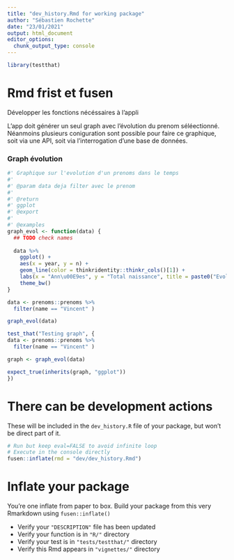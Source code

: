 ```yaml
---
title: "dev_history.Rmd for working package"
author: "Sébastien Rochette"
date: "23/01/2021"
output: html_document
editor_options: 
  chunk_output_type: console
---
```


```r
library(testthat)
```


# Rmd frist et fusen 

Développer les fonctions nécéssaires à l'appli

L'app doit générer un seul graph avec l'évolution du prenom séléectionné. Néanmoins plusieurs coniguration sont possible pour faire ce graphique, soit via une API, soit via l'interrogation d'une base de données.

### Graph évolution

```r
#' Graphique sur l'evolution d'un prenoms dans le temps
#'
#' @param data deja filter avec le prenom
#'
#' @return
#' ggplot
#' @export
#'
#' @examples
graph_evol <- function(data) {
  ## TODO check names
  
  data %>% 
    ggplot() +
    aes(x = year, y = n) +
    geom_line(color = thinkridentity::thinkr_cols()[1]) +
    labs(x = "Ann\u00E9es", y = "Total naissance", title = paste0("Evolution de ", prenoms))
    theme_bw()
}
```

```r
data <- prenoms::prenoms %>%
  filter(name == "Vincent" )

graph_evol(data)
```

```r
test_that("Testing graph", {
data <- prenoms::prenoms %>%
  filter(name == "Vincent" )

graph <- graph_evol(data)

expect_true(inherits(graph, "ggplot"))
})
```


# There can be development actions

These will be included in the `dev_history.R` file of your package, but won't be direct part of it.

```r
# Run but keep eval=FALSE to avoid infinite loop
# Execute in the console directly
fusen::inflate(rmd = "dev/dev_history.Rmd")
```


# Inflate your package

You're one inflate from paper to box.
Build your package from this very Rmarkdown using `fusen::inflate()`

- Verify your `"DESCRIPTION"` file has been updated
- Verify your function is in `"R/"` directory
- Verify your test is in `"tests/testthat/"` directory
- Verify this Rmd appears in `"vignettes/"` directory
